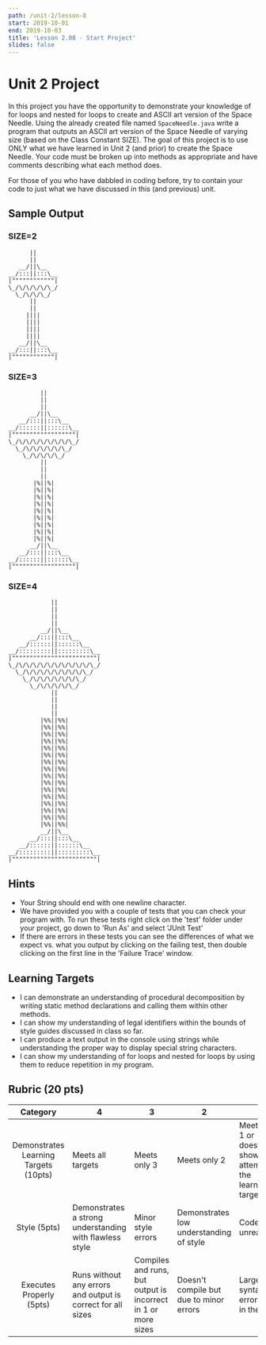 ```yaml
---
path: /unit-2/lesson-8
start: 2019-10-01
end: 2019-10-03
title: 'Lesson 2.08 - Start Project'
slides: false
---
```



# Unit 2 Project
In this project you have the opportunity to demonstrate your knowledge of for loops and nested for loops to create and ASCII art version of the Space Needle. Using the already created file named `SpaceNeedle.java` write a program that outputs an ASCII art version of the Space Needle of varying size (based on the Class Constant SIZE). The goal of this project is to use ONLY what we have learned in Unit 2 (and prior) to create the Space Needle. Your code must be broken up into methods as appropriate and have comments describing what each method does.  

For those of you who have dabbled in coding before, try to contain your code to just what we have discussed in this (and previous) unit. 


## Sample Output

### SIZE=2

```
      ||
      ||
   __/||\__
__/:::||:::\__
|""""""""""""|
\_/\/\/\/\/\_/
  \_/\/\/\_/
      ||
      ||
     ||||
     ||||
     ||||
     ||||
   __/||\__
__/:::||:::\__
|""""""""""""|

```

### SIZE=3

```
         ||
         ||
         ||
      __/||\__
   __/:::||:::\__
__/::::::||::::::\__
|""""""""""""""""""|
\_/\/\/\/\/\/\/\/\_/
  \_/\/\/\/\/\/\_/
    \_/\/\/\/\_/
         ||
         ||
         ||
       |%||%|
       |%||%|
       |%||%|
       |%||%|
       |%||%|
       |%||%|
       |%||%|
       |%||%|
       |%||%|
      __/||\__
   __/:::||:::\__
__/::::::||::::::\__
|""""""""""""""""""|

```

### SIZE=4

```
            ||
            ||
            ||
            ||
         __/||\__
      __/:::||:::\__
   __/::::::||::::::\__
__/:::::::::||:::::::::\__
|""""""""""""""""""""""""|
\_/\/\/\/\/\/\/\/\/\/\/\_/
  \_/\/\/\/\/\/\/\/\/\_/
    \_/\/\/\/\/\/\/\_/
      \_/\/\/\/\/\_/
            ||
            ||
            ||
            ||
         |%%||%%|
         |%%||%%|
         |%%||%%|
         |%%||%%|
         |%%||%%|
         |%%||%%|
         |%%||%%|
         |%%||%%|
         |%%||%%|
         |%%||%%|
         |%%||%%|
         |%%||%%|
         |%%||%%|
         |%%||%%|
         |%%||%%|
         |%%||%%|
         __/||\__
      __/:::||:::\__
   __/::::::||::::::\__
__/:::::::::||:::::::::\__
|""""""""""""""""""""""""|

```


## Hints

* Your String should end with one newline character.
* We have provided you with a couple of tests that you can check your program with. To run these tests right click on the 'test' folder under your project, go down to 'Run As' and select 'JUnit Test'
* If there are errors in these tests you can see the differences of what we expect vs. what you output by clicking on the failing test, then double clicking on the first line in the 'Failure Trace' window.

## Learning Targets
* I can demonstrate an understanding of procedural decomposition by writing static method declarations and calling them within other methods.
* I can show my understanding of legal identifiers within the bounds of style guides discussed in class so far.
* I can produce a text output in the console using strings while understanding the proper way to display special string characters.
* I can show my understanding of for loops and nested for loops by using them to reduce repetition in my program.

## Rubric (20 pts)
| Category | 4 | 3 | 2 | 1 |
| :--------: | --- | --- | --- | --- |
| Demonstrates Learning Targets (10pts) | Meets all targets | Meets only 3 | Meets only 2 | Meets only 1 or doesn't show any attempt at the learning targets |
| Style (5pts) | Demonstrates a strong understanding with flawless style | Minor style errors | Demonstrates low understanding of style | Code is unreadable |
| Executes Properly (5pts) | Runs without any errors and output is correct for all sizes | Compiles and runs, but output is incorrect in 1 or more sizes | Doesn't compile but due to minor errors | Large syntax errors left in the code |